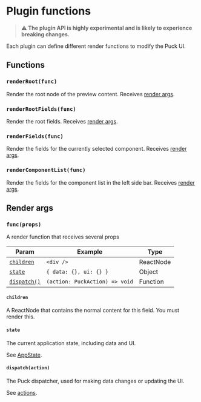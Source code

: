 # Plugin functions

> **⚠️ The plugin API is highly experimental and is likely to experience breaking changes.**

Each plugin can define different render functions to modify the Puck UI.

## Functions

### `renderRoot(func)`

Render the root node of the preview content. Receives [render args](#render-args).

### `renderRootFields(func)`

Render the root fields. Receives [render args](#render-args).

### `renderFields(func)`

Render the fields for the currently selected component. Receives [render args](#render-args).

### `renderComponentList(func)`

Render the fields for the component list in the left side bar. Receives [render args](#render-args).

## Render args

### `func(props)`

A render function that receives several props

| Param                           | Example                        | Type      |
| ------------------------------- | ------------------------------ | --------- |
| [`children`](#children)         | `<div />`                      | ReactNode |
| [`state`](#state)               | `{ data: {}, ui: {} }`         | Object    |
| [`dispatch()`](#dispatchaction) | `(action: PuckAction) => void` | Function  |

#### `children`

A ReactNode that contains the normal content for this field. You must render this.

#### `state`

The current application state, including data and UI.

See [AppState](app-state).

#### `dispatch(action)`

The Puck dispatcher, used for making data changes or updating the UI.

See [actions](actions).
